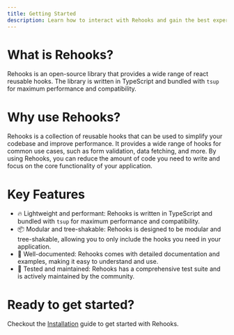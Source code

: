 ```yaml
---
title: Getting Started
description: Learn how to interact with Rehooks and gain the best experience.
---
```


# What is Rehooks?

Rehooks is an open-source library that provides a wide range of react reusable hooks. The library is written in TypeScript and bundled with `tsup` for maximum performance and compatibility.

# Why use Rehooks?

Rehooks is a collection of reusable hooks that can be used to simplify your codebase and improve performance. It provides a wide range of hooks for common use cases, such as form validation, data fetching, and more. By using Rehooks, you can reduce the amount of code you need to write and focus on the core functionality of your application.

# Key Features

- 🔥 Lightweight and performant: Rehooks is written in TypeScript and bundled with `tsup` for maximum performance and compatibility.
- 📦 Modular and tree-shakable: Rehooks is designed to be modular and tree-shakable, allowing you to only include the hooks you need in your application.
- 📝 Well-documented: Rehooks comes with detailed documentation and examples, making it easy to understand and use.
- 💪 Tested and maintained: Rehooks has a comprehensive test suite and is actively maintained by the community.

# Ready to get started?

Checkout the [Installation](/docs/installation) guide to get started with Rehooks.

<Cards>
  <Card title="Checkout on NPM" href="https://www.npmjs.com/package/@febelen/rehooks-ts" />
  <Card title="Report bugs, suggest features, or contribute" href="https://github.com/febelen/rehooks-ts" />
</Cards>

